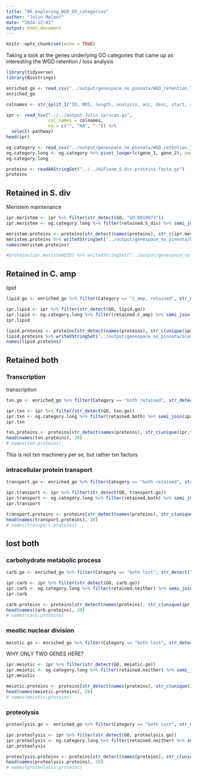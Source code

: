 ```yaml
---
title: "06_exploring_WGD_GO_categories"
author: "Julin Maloof"
date: "2024-12-01"
output: html_document
---
```


```r
knitr::opts_chunk$set(echo = TRUE)
```

Taking a look at the genes underlying GO categories that came up as interesting the WGD retention / loss analysis

```r
library(tidyverse)
library(Biostrings)
```

```r
enriched_go <- read_csv("../output/genespace_no_pinnata/WGD_retention_loss_GO.csv")
enriched_go
```

```r
colnames <- str_split_1("ID, MD5, length, analysis, acc, desc, start, stop, score, status, date, IPR.acc, IPR.desc, GO, pathway", pattern=", ")

ipr <- read_tsv("../../output.Julin.iprscan.gz",
                col_names = colnames,
                na = c("", "NA", "-")) %>%
  select(-pathway)
head(ipr)
```
```r
og.category <- read_csv("../output/genespace_no_pinnata/WGD_retention_loss_categories.csv")
og.category.long <- og.category %>% pivot_longer(c(gene_1, gene_2), names_to = "gene_cat", values_to = "ID")
og.category.long
```

```r
proteins <- readAAStringSet("../../HiFiasm_S.div.proteins.fasta.gz")
proteins
```


## Retained in S. div

Meristem maintenance

```r
ipr.meristem <- ipr %>% filter(str_detect(GO, "GO:0010073"))
ipr.meristem <- og.category.long %>% filter(retained.S_div) %>% semi_join(ipr.meristem, .)
```

```r
meristem.proteins <- proteins[str_detect(names(proteins), str_c(ipr.meristem$ID, collapse="|"))]
meristem.proteins %>% writeXStringSet("../output/genespace_no_pinnata/blast/meristem.fa")
names(meristem.proteins)
```
```r
#proteins[ipr.meristem$ID] %>% writeXStringSet("../output/genespace_no_pinnata/blast/meristem.fa")
```


## Retained in C. amp

lipid

```r
lipid.go <- enriched_go %>% filter(Category == "C_amp. retained", str_detect(Term, "lipid|lipoo")) %>% pull(GO.ID) %>% str_c(collapse = "|")
```


```r
ipr.lipid <- ipr %>% filter(str_detect(GO, lipid.go))
ipr.lipid <- og.category.long %>% filter(retained.C_amp) %>% semi_join(ipr.lipid, .)
ipr.lipid
```

```r
lipid.proteins <- proteins[str_detect(names(proteins), str_c(unique(ipr.lipid$ID), collapse="|"))]
lipid.proteins %>% writeXStringSet("../output/genespace_no_pinnata/blast/lipid.fa")
names(lipid.proteins)
```

## Retained both

### Transcription

transcription

```r
txn.go <- enriched_go %>% filter(Category == "both retained", str_detect(Term, "transcript")) %>% pull(GO.ID) %>% str_c(collapse = "|")
```


```r
ipr.txn <- ipr %>% filter(str_detect(GO, txn.go))
ipr.txn <- og.category.long %>% filter(retained.both) %>% semi_join(ipr.txn, .)
ipr.txn
```

```r
txn.proteins <- proteins[str_detect(names(proteins), str_c(unique(ipr.txn$ID), collapse="|"))]
head(names(txn.proteins), 20)
# names(txn.proteins)
```

This is not txn machinery per se, but rather txn factors

### intracellular protein transport

```r
transport.go <- enriched_go %>% filter(Category == "both retained", str_detect(Term, "intracellular protein transport")) %>% pull(GO.ID) %>% str_c(collapse = "|")
```


```r
ipr.transport <- ipr %>% filter(str_detect(GO, transport.go))
ipr.transport <- og.category.long %>% filter(retained.both) %>% semi_join(ipr.transport, .)
ipr.transport
```

```r
transport.proteins <- proteins[str_detect(names(proteins), str_c(unique(ipr.transport$ID), collapse="|"))]
head(names(transport.proteins), 20)
# names(transport.proteins)
```

## lost both

### carbohydrate metabolic process

```r
carb.go <- enriched_go %>% filter(Category == "both lost", str_detect(Term, "carbohydrate")) %>% pull(GO.ID) %>% str_c(collapse = "|")
```


```r
ipr.carb <- ipr %>% filter(str_detect(GO, carb.go))
ipr.carb <- og.category.long %>% filter(retained.neither) %>% semi_join(ipr.carb, .)
ipr.carb
```

```r
carb.proteins <- proteins[str_detect(names(proteins), str_c(unique(ipr.carb$ID), collapse="|"))]
head(names(carb.proteins), 20)
# names(carb.proteins)
```

### meotic nuclear division

```r
meiotic.go <- enriched_go %>% filter(Category == "both lost", str_detect(Term, "meiotic")) %>% pull(GO.ID) %>% str_c(collapse = "|")
```

WHY ONLY TWO GENES HERE?

```r
ipr.meiotic <- ipr %>% filter(str_detect(GO, meiotic.go))
ipr.meiotic <- og.category.long %>% filter(retained.neither) %>% semi_join(ipr.meiotic, .)
ipr.meiotic
```

```r
meiotic.proteins <- proteins[str_detect(names(proteins), str_c(unique(ipr.meiotic$ID), collapse="|"))]
head(names(meiotic.proteins), 20)
# names(meiotic.proteins)
```


### proteolysis

```r
proteolysis.go <- enriched_go %>% filter(Category == "both lost", str_detect(Term, "proteolysis")) %>% pull(GO.ID) %>% str_c(collapse = "|")
```


```r
ipr.proteolysis <- ipr %>% filter(str_detect(GO, proteolysis.go))
ipr.proteolysis <- og.category.long %>% filter(retained.neither) %>% semi_join(ipr.proteolysis, .)
ipr.proteolysis
```

```r
proteolysis.proteins <- proteins[str_detect(names(proteins), str_c(unique(ipr.proteolysis$ID), collapse="|"))]
head(names(proteolysis.proteins), 20)
# names(proteolysis.proteins)
```